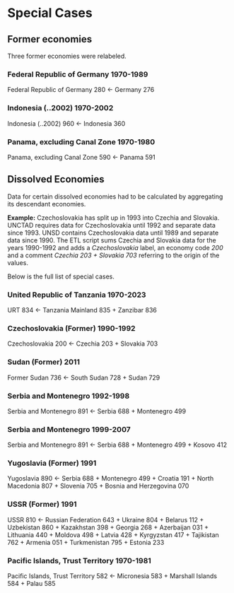 # Special Cases

<!-- ## Taiwan Province of China -->

<!-- The UNSD dataset does not contain data for Taiwan. Taiwan data is extracted separately from [Taiwan's National Statistical Office](https://nstatdb.dgbas.gov.tw/dgbasall/webMain.aspx?k=engmain). -->

## Former economies

Three former economies were relabeled.

### Federal Republic of Germany  1970-1989 {-}
Federal Republic of Germany 280 <- Germany 276

### Indonesia (..2002)  1970-2002 {-}
Indonesia (..2002) 960 <- Indonesia 360

### Panama, excluding Canal Zone  1970-1980 {-}
Panama, excluding Canal Zone 590 <- Panama 591

## Dissolved Economies

Data for certain dissolved economies had to be calculated by aggregating its descendant economies. 

**Example:** Czechoslovakia has split up in 1993 into Czechia and Slovakia. UNCTAD&nbsp;requires data for Czechoslovakia until 1992 and separate data since 1993. UNSD contains Czechoslovakia data until 1989 and separate data since 1990. The ETL script sums Czechia and Slovakia data for the years 1990-1992 and adds a *Czechoslovakia* label, an economy code *200* and a comment *Czechia 203 + Slovakia 703* referring to the origin of the values.  

Below is the full list of special cases.

### United Republic of Tanzania  1970-2023 {-}
URT 834 <- Tanzania Mainland 835 + Zanzibar 836

### Czechoslovakia (Former)  1990-1992 {-}
Czechoslovakia 200 <- Czechia 203 + Slovakia 703

### Sudan (Former)  2011  {-}
Former Sudan 736 <- South Sudan 728 + Sudan 729

### Serbia and Montenegro  1992-1998 {-}
Serbia and Montenegro 891 <- Serbia 688 + Montenegro 499 

### Serbia and Montenegro  1999-2007 {-}
Serbia and Montenegro 891 <- Serbia 688 + Montenegro 499 + Kosovo 412

### Yugoslavia (Former)  1991  {-}
Yugoslavia 890 <- Serbia 688 + Montenegro 499 + Croatia 191 + North Macedonia 807 
                      + Slovenia 705 + Bosnia and Herzegovina 070

### USSR (Former)  1991  {-}
USSR 810 <- Russian Federation 643 + Ukraine 804 + Belarus 112 + Uzbekistan 860 + Kazakhstan 398 
             + Georgia 268 + Azerbaijan 031 + Lithuania 440 + Moldova 498 + Latvia 428 + Kyrgyzstan 417 
             + Tajikistan 762 + Armenia 051 + Turkmenistan 795 + Estonia 233 
            
### Pacific Islands, Trust Territory  1970-1981 {-}
Pacific Islands, Trust Territory 582 <- Micronesia 583 + Marshall Islands 584 + Palau 585             



